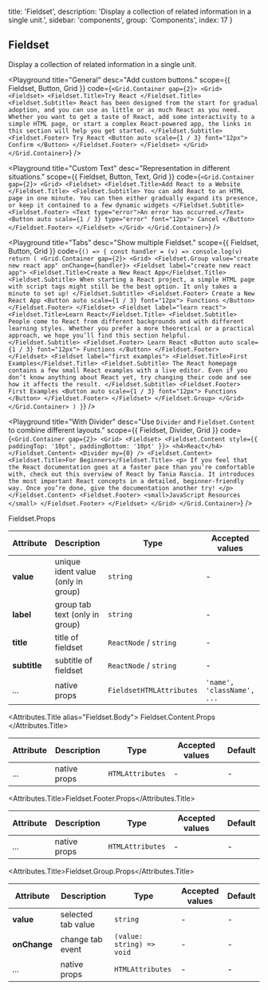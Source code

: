 
  title: 'Fieldset',
  description: 'Display a collection of related information in a single unit.',
  sidebar: 'components',
  group: 'Components',
  index: 17
}

## Fieldset

Display a collection of related information in a single unit.

<Playground
  title="General"
  desc="Add custom buttons."
  scope={{ Fieldset, Button, Grid }}
  code={`
<Grid.Container gap={2}>
  <Grid>
    <Fieldset>
      <Fieldset.Title>Try React </Fieldset.Title>
      <Fieldset.Subtitle>
        React has been designed from the start for gradual adoption, and you
        can use as little or as much React as you need. Whether you want to
        get a taste of React, add some interactivity to a simple HTML page, or
        start a complex React-powered app, the links in this section will help
        you get started.
      </Fieldset.Subtitle>
      <Fieldset.Footer>
        Try React
        <Button auto scale={1 / 3} font="12px">
          Confirm
        </Button>
      </Fieldset.Footer>
    </Fieldset>
  </Grid>
</Grid.Container>
`}
/>

<Playground
  title="Custom Text"
  desc="Representation in different situations."
  scope={{ Fieldset, Button, Text, Grid }}
  code={`
<Grid.Container gap={2}>
  <Grid>
    <Fieldset>
      <Fieldset.Title>Add React to a Website </Fieldset.Title>
      <Fieldset.Subtitle>
        You can add React to an HTML page in one minute. You can then either
        gradually expand its presence, or keep it contained to a few dynamic
        widgets
      </Fieldset.Subtitle>
      <Fieldset.Footer>
        <Text type="error">An error has occurred.</Text>
        <Button auto scale={1 / 3} type="error" font="12px">
          Cancel
        </Button>
      </Fieldset.Footer>
    </Fieldset>
  </Grid>
</Grid.Container>
`}
/>

<Playground
  title="Tabs"
  desc="Show multiple Fieldset."
  scope={{ Fieldset, Button, Grid }}
  code={`
() => {
  const handler = (v) => console.log(v)
  return (
    <Grid.Container gap={2}>
      <Grid>
        <Fieldset.Group value="create new react app" onChange={handler}>
          <Fieldset label="create new react app">
            <Fieldset.Title>Create a New React App</Fieldset.Title>
            <Fieldset.Subtitle>
              When starting a React project, a simple HTML page with script tags
              might still be the best option. It only takes a minute to set up!
            </Fieldset.Subtitle>
            <Fieldset.Footer>
              Create a New React App
              <Button auto scale={1 / 3} font="12px">
                Functions
              </Button>
            </Fieldset.Footer>
          </Fieldset>
          <Fieldset label="learn react">
            <Fieldset.Title>Learn React</Fieldset.Title>
            <Fieldset.Subtitle>
              People come to React from different backgrounds and with different
              learning styles. Whether you prefer a more theoretical or a
              practical approach, we hope you’ll find this section helpful.
            </Fieldset.Subtitle>
            <Fieldset.Footer>
              Learn React
              <Button auto scale={1 / 3} font="12px">
                Functions
              </Button>
            </Fieldset.Footer>
          </Fieldset>
          <Fieldset label="first examples">
            <Fieldset.Title>First Examples</Fieldset.Title>
            <Fieldset.Subtitle>
              The React homepage contains a few small React examples with a live
              editor. Even if you don’t know anything about React yet, try
              changing their code and see how it affects the result.
            </Fieldset.Subtitle>
            <Fieldset.Footer>
              First Examples
              <Button auto scale={1 / 3} font="12px">
                Functions
              </Button>
            </Fieldset.Footer>
          </Fieldset>
        </Fieldset.Group>
      </Grid>
    </Grid.Container>
  )
}
`}
/>

<Playground
  title="With Divider"
  desc="Use `Divider` and `Fieldset.Content` to combine different layouts."
  scope={{ Fieldset, Divider, Grid }}
  code={`
<Grid.Container gap={2}>
  <Grid>
    <Fieldset>
      <Fieldset.Content style={{ paddingTop: '10pt', paddingBottom: '10pt' }}>
        <h4>React</h4>
      </Fieldset.Content>
      <Divider my={0} />
      <Fieldset.Content>
        <Fieldset.Title>For Beginners</Fieldset.Title>
        <p>
          If you feel that the React documentation goes at a faster pace than
          you’re comfortable with, check out this overview of React by Tania
          Rascia. It introduces the most important React concepts in a
          detailed, beginner-friendly way. Once you’re done, give the
          documentation another try!
        </p>
      </Fieldset.Content>
      <Fieldset.Footer>
        <small>JavaScript Resources </small>
      </Fieldset.Footer>
    </Fieldset>
  </Grid>
</Grid.Container>
`}
/>

<Attributes edit="/pages/docs/components/fieldset.mdx">
<Attributes.Title>Fieldset.Props</Attributes.Title>

| Attribute    | Description                        | Type                     | Accepted values            | Default |
| ------------ | ---------------------------------- | ------------------------ | -------------------------- | ------- |
| **value**    | unique ident value (only in group) | `string`                 | -                          | -       |
| **label**    | group tab text (only in group)     | `string`                 | -                          | -       |
| **title**    | title of fieldset                  | `ReactNode` / `string`   | -                          | -       |
| **subtitle** | subtitle of fieldset               | `ReactNode` / `string`   | -                          | -       |
| ...          | native props                       | `FieldsetHTMLAttributes` | `'name', 'className', ...` | -       |

<Attributes.Title alias="Fieldset.Body">
  Fieldset.Content.Props
</Attributes.Title>

| Attribute | Description  | Type             | Accepted values | Default |
| --------- | ------------ | ---------------- | --------------- | ------- |
| ...       | native props | `HTMLAttributes` | -               | -       |

<Attributes.Title>Fieldset.Footer.Props</Attributes.Title>

| Attribute | Description  | Type             | Accepted values | Default |
| --------- | ------------ | ---------------- | --------------- | ------- |
| ...       | native props | `HTMLAttributes` | -               | -       |

<Attributes.Title>Fieldset.Group.Props</Attributes.Title>

| Attribute    | Description        | Type                      | Accepted values | Default |
| ------------ | ------------------ | ------------------------- | --------------- | ------- |
| **value**    | selected tab value | `string`                  | -               | -       |
| **onChange** | change tab event   | `(value: string) => void` | -               | -       |
| ...          | native props       | `HTMLAttributes`          | -               | -       |

</Attributes>

